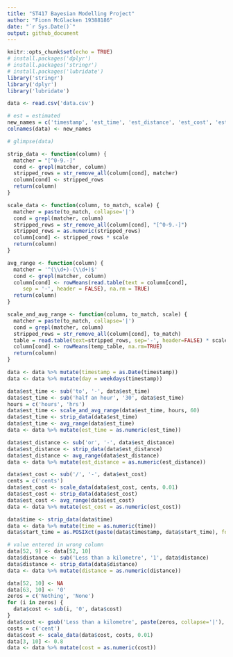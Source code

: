```yaml
---
title: "ST417 Bayesian Modelling Project"
author: "Fionn McGlacken 19388186"
date: "`r Sys.Date()`"
output: github_document
---
```


```r
knitr::opts_chunk$set(echo = TRUE)
# install.packages('dplyr')
# install.packages('stringr')
# install.packages('lubridate')
library('stringr')
library('dplyr')
library('lubridate')
```

```r
data <- read.csv('data.csv')

# est = estimated
new_names = c('timestamp', 'est_time', 'est_distance', 'est_cost', 'est_transport', 'year_group', 'time', 'start_time', 'distance', 'cost', 'transport', 'origin')
colnames(data) <- new_names
```

```r
# glimpse(data)
```

```r
strip_data <- function(column) {
  matcher = "[^0-9.-]"
  cond <- grepl(matcher, column)
  stripped_rows = str_remove_all(column[cond], matcher)
  column[cond] <- stripped_rows
  return(column)
}

scale_data <- function(column, to_match, scale) {
  matcher = paste(to_match, collapse='|')
  cond = grepl(matcher, column)
  stripped_rows = str_remove_all(column[cond], "[^0-9.-]")
  stripped_rows = as.numeric(stripped_rows)
  column[cond] <- stripped_rows * scale
  return(column)
}

avg_range <- function(column) {
  matcher = '^(\\d+)-(\\d+)$'
  cond <- grepl(matcher, column)
  column[cond] <- rowMeans(read.table(text = column[cond],
     sep = '-', header = FALSE), na.rm = TRUE)
  return(column)
}

scale_and_avg_range <- function(column, to_match, scale) {
  matcher = paste(to_match, collapse='|')
  cond = grepl(matcher, column)
  stripped_rows = str_remove_all(column[cond], to_match)
  table = read.table(text=stripped_rows, sep='-', header=FALSE) * scale
  column[cond] <- rowMeans(temp_table, na.rm=TRUE)
  return(column)
}
```

```r
data <- data %>% mutate(timestamp = as.Date(timestamp))
data <- data %>% mutate(day = weekdays(timestamp))

data$est_time <- sub('to', '-', data$est_time)
data$est_time <- sub('half an hour', '30', data$est_time)
hours = c('hours', 'hrs')
data$est_time <- scale_and_avg_range(data$est_time, hours, 60)
data$est_time <- strip_data(data$est_time)
data$est_time <- avg_range(data$est_time)
data <- data %>% mutate(est_time = as.numeric(est_time))

data$est_distance <- sub('or', '-', data$est_distance)
data$est_distance <- strip_data(data$est_distance)
data$est_distance <- avg_range(data$est_distance)
data <- data %>% mutate(est_distance = as.numeric(est_distance))

data$est_cost <- sub('/', '-', data$est_cost)
cents = c('cents')
data$est_cost <- scale_data(data$est_cost, cents, 0.01)
data$est_cost <- strip_data(data$est_cost)
data$est_cost <- avg_range(data$est_cost)
data <- data %>% mutate(est_cost = as.numeric(est_cost))

data$time <- strip_data(data$time)
data <- data %>% mutate(time = as.numeric(time))
data$start_time = as.POSIXct(paste(data$timestamp, data$start_time), format='%Y-%m-%d %H:%M')

# value entered in wrong column
data[52, 9] <- data[52, 10]
data$distance <- sub('Less than a kilometre', '1', data$distance)
data$distance <- strip_data(data$distance)
data <- data %>% mutate(distance = as.numeric(distance))

data[52, 10] <- NA
data[63, 10] <- '0'
zeros = c('Nothing', 'None')
for (i in zeros) {
  data$cost <- sub(i, '0', data$cost)
}
data$cost <- gsub('Less than a kilometre', paste(zeros, collapse='|'), data$cost)
costs = c('cent')
data$cost <- scale_data(data$cost, costs, 0.01)
data[3, 10] <- 0.8
data <- data %>% mutate(cost = as.numeric(cost))
```




